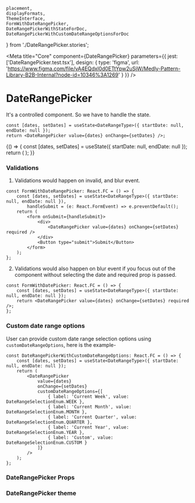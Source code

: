     placement,
    displayFormats,
    ThemeInterface,
    FormWithDateRangePicker,
    DateRangePickerWithStateForDoc,
    DateRangePickerWithCustomDateRangeOptionsForDoc
} from './DateRangePicker.stories';

<Meta
    title="Core"
    component={DateRangePicker}
    parameters={{
        jest: ['DateRangePicker.test.tsx'],
        design: {
            type: 'figma',
            url: 'https://www.figma.com/file/vA4EQdxl0d0ETtYpw2uSjW/Medly-Pattern-Library-B2B-Internal?node-id=10346%3A1269'
        }
    }}
/>

# DateRangePicker

It's a controlled component. So we have to handle the state.

```tsx
const [dates, setDates] = useState<DateRangeType>({ startDate: null, endDate: null });
return <DateRangePicker value={dates} onChange={setDates} />;
```

<Story name="DateRangePicker">
    {() => {
        const [dates, setDates] = useState({ startDate: null, endDate: null });
        return (
            <DateRangePicker
                id="contract"
                displayFormat={select('Display Format', displayFormats, 'MM/dd/yyyy')}
                required={boolean('Required', false)}
                startDateLabel="From"
                endDateLabel="To"
                value={dates}
                onChange={setDates}
                size={select('Size', ['S', 'M'], 'M')}
                popoverPlacement={select('Placement', placement, 'bottom-start')}
                variant={select('Variant', ['filled', 'outlined'], 'filled')}
                fullWidth={boolean('Full Width', false)}
                disabled={boolean('Disabled', false)}
                withSingleMonth={boolean('With Single Month', false)}
                errorText={text('Error Text', '')}
                helperText={text('Helper Text', '')}
                minSelectableDate={new Date(1901, 0, 1)}
                maxSelectableDate={new Date(2100, 11, 1)}
            />
        );
    }}
</Story>

### Validations

1. Validations would happen on invalid, and blur event.

```tsx
const FormWithDateRangePicker: React.FC = () => {
    const [dates, setDates] = useState<DateRangeType>({ startDate: null, endDate: null }),
        handleSubmit = (e: React.FormEvent) => e.preventDefault();
    return (
        <form onSubmit={handleSubmit}>
            <div>
                <DateRangePicker value={dates} onChange={setDates} required />
            </div>
            <Button type="submit">Submit</Button>
        </form>
    );
};
```

<Preview withToolbar>
    <FormWithDateRangePicker />
</Preview>

2. Validations would also happen on blur event if you focus out of the component without selecting the date and required prop is passed.

```tsx
const FormWithDatePicker: React.FC = () => {
    const [dates, setDates] = useState<DateRangeType>({ startDate: null, endDate: null });
    return <DateRangePicker value={dates} onChange={setDates} required />;
};
```

<Preview withToolbar>
    <DateRangePickerWithStateForDoc />
</Preview>

### Custom date range options

User can provide custom date range selection options using `customDateRangeOptions`, here is the example-

```tsx
const DateRangePickerWithCustomDateRangeOptions: React.FC = () => {
    const [dates, setDates] = useState<DateRangeType>({ startDate: null, endDate: null });
    return (
        <DateRangePicker
            value={dates}
            onChange={setDates}
            customDateRangeOptions={[
                { label: 'Current Week', value: DateRangeSelectionEnum.WEEK },
                { label: 'Current Month', value: DateRangeSelectionEnum.MONTH },
                { label: 'Current Quarter', value: DateRangeSelectionEnum.QUARTER },
                { label: 'Current Year', value: DateRangeSelectionEnum.YEAR },
                { label: 'Custom', value: DateRangeSelectionEnum.CUSTOM }
            ]}
        />
    );
};
```

<Preview withToolbar>
    <DateRangePickerWithCustomDateRangeOptionsForDoc />
</Preview>

### DateRangePicker Props

<Props of={DateRangePicker} />

### DateRangePicker theme

<Props of={ThemeInterface} />
